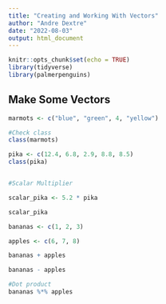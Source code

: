 ```yaml
---
title: "Creating and Working With Vectors"
author: "Andre Dextre"
date: "2022-08-03"
output: html_document
---
```


```r
knitr::opts_chunk$set(echo = TRUE)
library(tidyverse)
library(palmerpenguins)
```

## Make Some Vectors

```r
marmots <- c("blue", "green", 4, "yellow")

#Check class
class(marmots)
```


```r
pika <- c(12.4, 6.8, 2.9, 8.8, 8.5)
class(pika)


#Scalar Multiplier

scalar_pika <- 5.2 * pika

scalar_pika

```


```r
bananas <- c(1, 2, 3)

apples <- c(6, 7, 8)

bananas + apples

bananas - apples

#Dot product
bananas %*% apples

```






